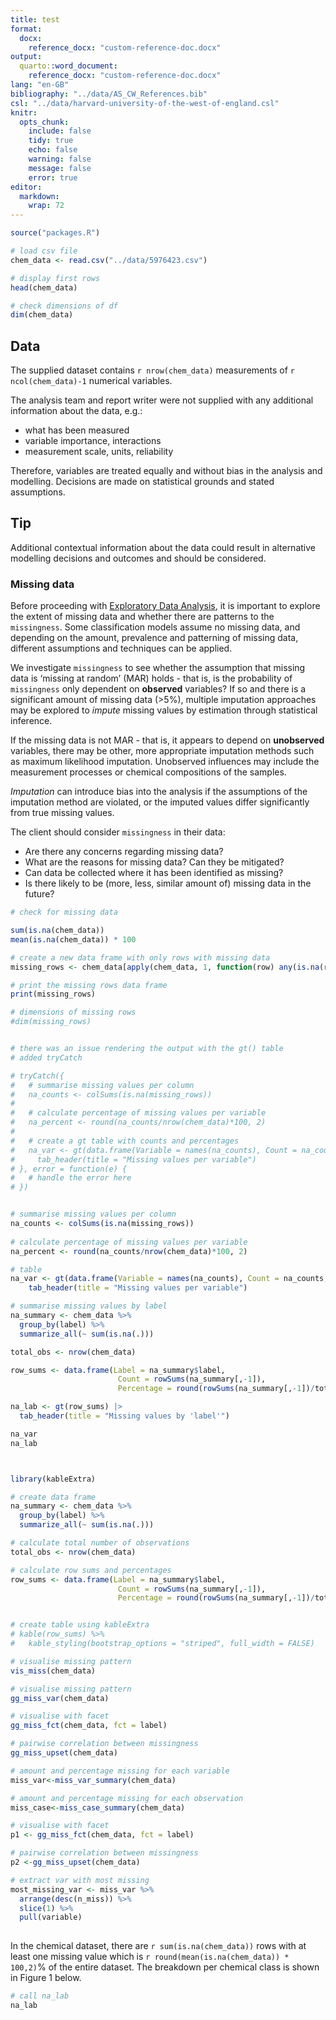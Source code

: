 ```yaml
---
title: test
format: 
  docx:
    reference_docx: "custom-reference-doc.docx"
output:
  quarto::word_document:
    reference_docx: "custom-reference-doc.docx"
lang: "en-GB"
bibliography: "../data/AS_CW_References.bib"
csl: "../data/harvard-university-of-the-west-of-england.csl"
knitr:
  opts_chunk:
    include: false
    tidy: true
    echo: false
    warning: false
    message: false
    error: true
editor: 
  markdown: 
    wrap: 72
---
```


```r
source("packages.R")

```


```r

# load csv file
chem_data <- read.csv("../data/5976423.csv")

# display first rows
head(chem_data)

# check dimensions of df
dim(chem_data)
```

## Data {#sec-data}

The supplied dataset contains `r nrow(chem_data)` measurements of
`r ncol(chem_data)-1` numerical variables.

The analysis team and report writer were not supplied with any
additional information about the data, e.g.:

-   what has been measured
-   variable importance, interactions
-   measurement scale, units, reliability

Therefore, variables are treated equally and without bias in the
analysis and modelling. Decisions are made on statistical grounds and
stated assumptions.

::: callout-tip
## Tip

Additional contextual information about the data could result in
alternative modelling decisions and outcomes and should be considered.
:::

### Missing data {#sec-missing-data}

Before proceeding with [Exploratory Data
Analysis](#sec-exploratory-data-analysis), it is important to explore
the extent of missing data and whether there are patterns to the
`missingness`. Some classification models assume no missing data, and
depending on the amount, prevalence and patterning of missing data,
different assumptions and techniques can be applied.

We investigate `missingness` to see whether the assumption that missing data is
'missing at random' (MAR) holds - that is, is the probability of
`missingness` only dependent on **observed** variables? If so and there is a significant amount of missing data (>5%), multiple imputation approaches may be explored to *impute* missing values by estimation through statistical inference.

If the missing data is not MAR - that is, it appears to depend on **unobserved**
variables, there may be other, more appropriate imputation methods
such as maximum likelihood imputation. Unobserved influences may include
the measurement processes or chemical compositions of the samples.

*Imputation* can introduce bias into the analysis if the assumptions of the imputation method are violated, or the imputed values differ
significantly from true missing values.

::: callout-caution
The client should consider `missingness` in their data:

-   Are there any concerns regarding missing data?
-   What are the reasons for missing data? Can they be mitigated?
-   Can data be collected where it has been identified as missing?
-   Is there likely to be (more, less, similar amount of) missing data
    in the future?
:::

```r
# check for missing data

sum(is.na(chem_data))
mean(is.na(chem_data)) * 100
```

```r
# create a new data frame with only rows with missing data
missing_rows <- chem_data[apply(chem_data, 1, function(row) any(is.na(row))), ]

# print the missing rows data frame
print(missing_rows)

# dimensions of missing rows
#dim(missing_rows)


# there was an issue rendering the output with the gt() table
# added tryCatch

# tryCatch({
#   # summarise missing values per column 
#   na_counts <- colSums(is.na(missing_rows))
#   
#   # calculate percentage of missing values per variable
#   na_percent <- round(na_counts/nrow(chem_data)*100, 2)
#   
#   # create a gt table with counts and percentages
#   na_var <- gt(data.frame(Variable = names(na_counts), Count = na_counts, Percentage = na_percent)) |>
#     tab_header(title = "Missing values per variable")
# }, error = function(e) {
#   # handle the error here
# })


# summarise missing values per column 
na_counts <- colSums(is.na(missing_rows))
  
# calculate percentage of missing values per variable
na_percent <- round(na_counts/nrow(chem_data)*100, 2)

# table
na_var <- gt(data.frame(Variable = names(na_counts), Count = na_counts, Percentage = na_percent)) |>
    tab_header(title = "Missing values per variable")

# summarise missing values by label
na_summary <- chem_data %>%
  group_by(label) %>%
  summarize_all(~ sum(is.na(.)))

total_obs <- nrow(chem_data)

row_sums <- data.frame(Label = na_summary$label, 
                        Count = rowSums(na_summary[,-1]),
                        Percentage = round(rowSums(na_summary[,-1])/total_obs * 100, 2))

na_lab <- gt(row_sums) |>
  tab_header(title = "Missing values by 'label'") 

na_var
na_lab




```

```r



library(kableExtra)

# create data frame
na_summary <- chem_data %>%
  group_by(label) %>%
  summarize_all(~ sum(is.na(.)))

# calculate total number of observations
total_obs <- nrow(chem_data)

# calculate row sums and percentages
row_sums <- data.frame(Label = na_summary$label, 
                        Count = rowSums(na_summary[,-1]),
                        Percentage = round(rowSums(na_summary[,-1])/total_obs * 100, 2))


# create table using kableExtra
# kable(row_sums) %>%
#   kable_styling(bootstrap_options = "striped", full_width = FALSE)


```

```r

# visualise missing pattern
vis_miss(chem_data)

# visualise missing pattern
gg_miss_var(chem_data)

# visualise with facet
gg_miss_fct(chem_data, fct = label)

# pairwise correlation between missingness
gg_miss_upset(chem_data)

# amount and percentage missing for each variable
miss_var<-miss_var_summary(chem_data)

# amount and percentage missing for each observation
miss_case<-miss_case_summary(chem_data)

# visualise with facet
p1 <- gg_miss_fct(chem_data, fct = label)

# pairwise correlation between missingness
p2 <-gg_miss_upset(chem_data)

# extract var with most missing
most_missing_var <- miss_var %>%
  arrange(desc(n_miss)) %>%
  slice(1) %>%
  pull(variable)
  

```

In the chemical dataset, there are `r sum(is.na(chem_data))` rows with
at least one missing value which is
`r round(mean(is.na(chem_data)) * 100,2)`% of the entire dataset. The breakdown per chemical class is shown in Figure 1 below.

```r
# call na_lab
na_lab
```